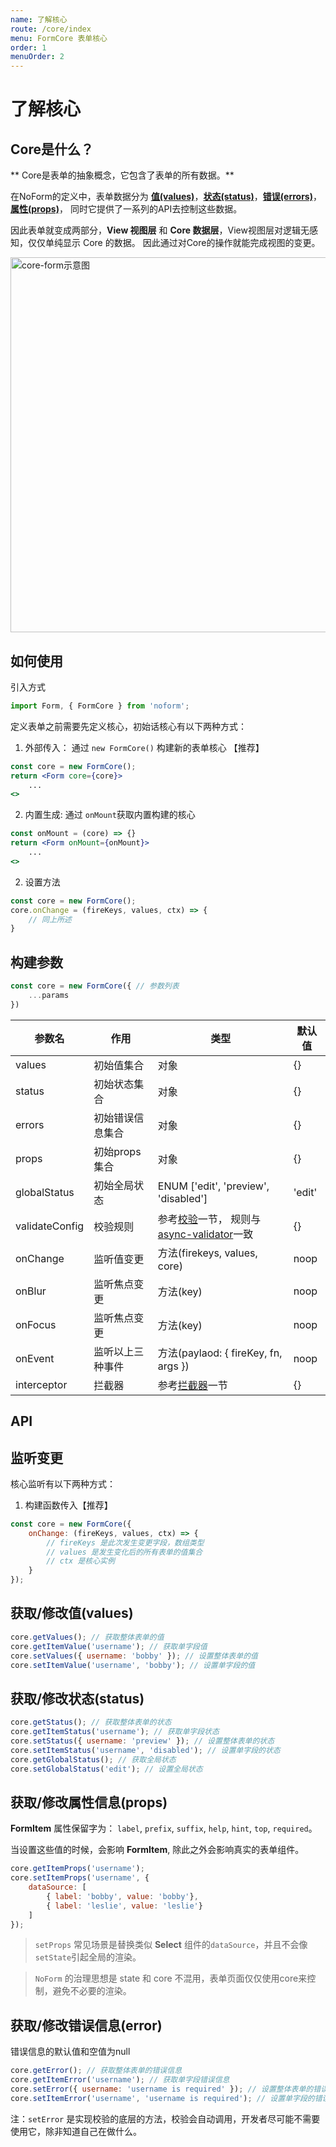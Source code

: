 ```yaml
---
name: 了解核心
route: /core/index
menu: FormCore 表单核心
order: 1
menuOrder: 2
---
```




# 了解核心

## Core是什么？

** Core是表单的抽象概念，它包含了表单的所有数据。**

在NoForm的定义中，表单数据分为 [**值(values)**](/core/value)，[**状态(status)**](/core/index#获取修改错误信息error)，[**错误(errors)**](/core/errors)， [**属性(props)**](/core/props)， 同时它提供了一系列的API去控制这些数据。

因此表单就变成两部分，**View 视图层** 和 **Core 数据层**，View视图层对逻辑无感知，仅仅单纯显示 Core 的数据。 因此通过对Core的操作就能完成视图的变更。

<img width="600px" src="https://img.alicdn.com/tfs/TB1mz_malCw3KVjSZR0XXbcUpXa-1344-664.png" alt="core-form示意图" />

## 如何使用

引入方式

```jsx
import Form, { FormCore } from 'noform';
```

定义表单之前需要先定义核心，初始话核心有以下两种方式：

1. 外部传入： 通过 `new FormCore()` 构建新的表单核心 【推荐】
```jsx
const core = new FormCore();
return <Form core={core}>
    ...
<>
```

2. 内置生成: 通过 `onMount`获取内置构建的核心
```jsx
const onMount = (core) => {}
return <Form onMount={onMount}>
    ...
<>
```


2. 设置方法
```jsx
const core = new FormCore();
core.onChange = (fireKeys, values, ctx) => {
    // 同上所述
}
```

## 构建参数

```jsx
const core = new FormCore({ // 参数列表
    ...params
})
```

| 参数名 | 作用 | 类型 | 默认值 |
| ------ | ------ | ------ | ----- |
| values | 初始值集合 | 对象 | {} |
| status | 初始状态集合 | 对象 | {} |
| errors | 初始错误信息集合 | 对象 | {} |
| props | 初始props集合 | 对象 | {} |
| globalStatus | 初始全局状态 | ENUM ['edit', 'preview', 'disabled'] | 'edit' |
| validateConfig | 校验规则 | 参考[校验](/core/validate)一节， 规则与[async-validator](https://github.com/yiminghe/async-validator)一致 | {} |
| onChange | 监听值变更 | 方法(firekeys, values, core) | noop |
| onBlur | 监听焦点变更 | 方法(key) | noop |
| onFocus | 监听焦点变更 | 方法(key) | noop |
| onEvent | 监听以上三种事件 | 方法(paylaod: { fireKey, fn, args }) | noop |
| interceptor | 拦截器 | 参考[拦截器](/core/interceptor)一节 | {} |

## API

## 监听变更

核心监听有以下两种方式：

1. 构建函数传入【推荐】
```jsx
const core = new FormCore({
    onChange: (fireKeys, values, ctx) => {
        // fireKeys 是此次发生变更字段，数组类型
        // values 是发生变化后的所有表单的值集合
        // ctx 是核心实例
    }
});
```

## 获取/修改值(values)

```jsx
core.getValues(); // 获取整体表单的值
core.getItemValue('username'); // 获取单字段值
core.setValues({ username: 'bobby' }); // 设置整体表单的值
core.setItemValue('username', 'bobby'); // 设置单字段的值
```

## 获取/修改状态(status)

```jsx
core.getStatus(); // 获取整体表单的状态
core.getItemStatus('username'); // 获取单字段状态
core.setStatus({ username: 'preview' }); // 设置整体表单的状态
core.setItemStatus('username', 'disabled'); // 设置单字段的状态
core.getGlobalStatus(); // 获取全局状态
core.setGlobalStatus('edit'); // 设置全局状态
```

## 获取/修改属性信息(props)

**FormItem** 属性保留字为： `label`, `prefix`, `suffix`, `help`, `hint`, `top`, `required`。

当设置这些值的时候，会影响 **FormItem**, 除此之外会影响真实的表单组件。

```jsx
core.getItemProps('username');
core.setItemProps('username', {
    dataSource: [
        { label: 'bobby', value: 'bobby'},
        { label: 'leslie', value: 'leslie'}
    ]
});
```

> `setProps` 常见场景是替换类似 **Select** 组件的`dataSource`，并且不会像`setState`引起全局的渲染。

> `NoForm` 的治理思想是 state 和 core 不混用，表单页面仅仅使用core来控制，避免不必要的渲染。


## 获取/修改错误信息(error)

错误信息的默认值和空值为null

```jsx
core.getError(); // 获取整体表单的错误信息
core.getItemError('username'); // 获取单字段错误信息
core.setError({ username: 'username is required' }); // 设置整体表单的错误信息
core.setItemError('username', 'username is required'); // 设置单字段的错误信息
```

注：`setError` 是实现校验的底层的方法，校验会自动调用，开发者尽可能不需要使用它，除非知道自己在做什么。
